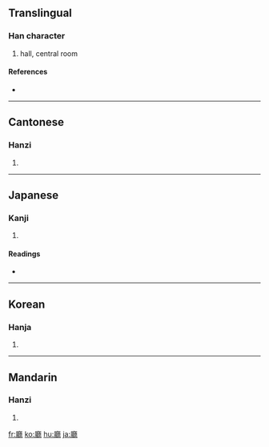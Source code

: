 {{see|厅|廰}}
==Translingual==

===Han character===
{{Han char|rn=53|rad=广|as=22|sn=25|four=0023<sub>1</sub>|canj=戈尸土心 (ISGP)}}

# hall, central room

====References====
* {{Han ref|kx=0352.240|dkj=09562|dj=0666.110|hdz=20909.090|uh=5EF3|ud=24307|bh=C655|bd=50773}}

----

==Cantonese==

===Hanzi===
{{yue-hanzi|jyut=|y=teng1}}

# {{defn|Cantonese}}

----

==Japanese==

===Kanji===
{{ja-kanji|grade=|rs=广22}}

# {{defn|Japanese}}

====Readings====
* {{ja-readings|on=[[ちょう]] (chō), [[てい]] (tei)|kun=[[やくしょ]] (yakusho), [[いえ]] (ie)}}

----

==Korean==

===Hanja===
{{ko-hanja|hangeul=청|rv=cheong|mr=ch'ŏng}}

# {{defn|Korean}}

----

==Mandarin==

===Hanzi===
{{cmn-hanzi|sim=厅|pin=[[tīng]] ([[ting1]])|wg=t'ing<sup>1</sup>}}

# {{defn|Mandarin}}

[[fr:廳]]
[[ko:廳]]
[[hu:廳]]
[[ja:廳]]